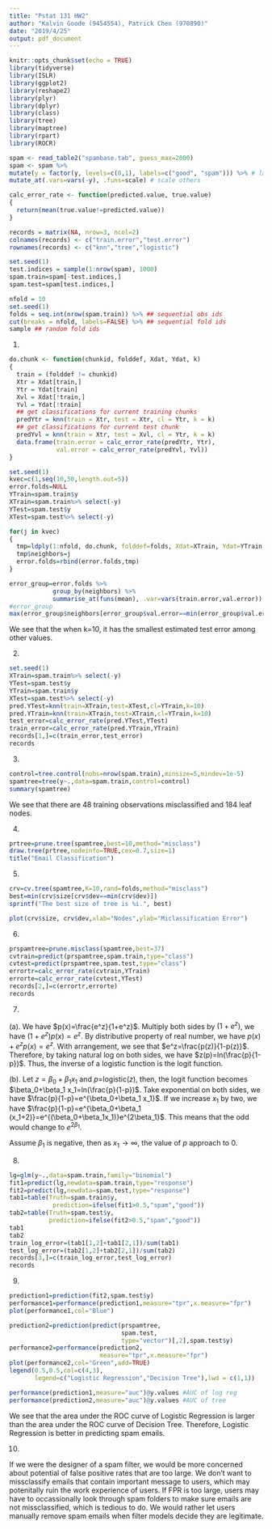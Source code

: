 ```yaml
---
title: "Pstat 131 HW2"
author: "Kalvin Goode (9454554), Patrick Chen (970890)"
date: "2019/4/25"
output: pdf_document
---
```


```r
knitr::opts_chunk$set(echo = TRUE)
library(tidyverse)
library(ISLR)
library(ggplot2)
library(reshape2)
library(plyr)
library(dplyr)
library(class)
library(tree)
library(maptree)
library(rpart)
library(ROCR)
```

```r
spam <- read_table2("spambase.tab", guess_max=2000)
spam <- spam %>%
mutate(y = factor(y, levels=c(0,1), labels=c("good", "spam"))) %>% # label as factors
mutate_at(.vars=vars(-y), .funs=scale) # scale others

```

```r
calc_error_rate <- function(predicted.value, true.value)
{
  return(mean(true.value!=predicted.value))
}
```

```r
records = matrix(NA, nrow=3, ncol=2)
colnames(records) <- c("train.error","test.error")
rownames(records) <- c("knn","tree","logistic")
```

```r
set.seed(1)
test.indices = sample(1:nrow(spam), 1000)
spam.train=spam[-test.indices,]
spam.test=spam[test.indices,]

```

```r
nfold = 10
set.seed(1)
folds = seq.int(nrow(spam.train)) %>% ## sequential obs ids
cut(breaks = nfold, labels=FALSE) %>% ## sequential fold ids
sample ## random fold ids
```



1.

```r
do.chunk <- function(chunkid, folddef, Xdat, Ydat, k) 
{
  train = (folddef != chunkid)
  Xtr = Xdat[train,]
  Ytr = Ydat[train]
  Xvl = Xdat[!train,]
  Yvl = Ydat[!train]
  ## get classifications for current training chunks
  predYtr = knn(train = Xtr, test = Xtr, cl = Ytr, k = k)
  ## get classifications for current test chunk
  predYvl = knn(train = Xtr, test = Xvl, cl = Ytr, k = k)
  data.frame(train.error = calc_error_rate(predYtr, Ytr),
             val.error = calc_error_rate(predYvl, Yvl))
}
```

```r
set.seed(1)
kvec=c(1,seq(10,50,length.out=5))
error.folds=NULL
YTrain=spam.train$y
XTrain=spam.train%>% select(-y)
YTest=spam.test$y
XTest=spam.test%>% select(-y)

for(j in kvec)
{
  tmp=ldply(1:nfold, do.chunk, folddef=folds, Xdat=XTrain, Ydat=YTrain, k=j)
  tmp$neighbors=j
  error.folds=rbind(error.folds,tmp)
}
```

```r
error_group=error.folds %>%
            group_by(neighbors) %>%
            summarise_at(funs(mean), .var=vars(train.error,val.error))
#error_group
max(error_group$neighbors[error_group$val.error==min(error_group$val.error)])
```

We see that the when k=10, it has the smallest estimated test error among other values.


2.
```r
set.seed(1)
XTrain=spam.train%>% select(-y)
YTest=spam.test$y
YTrain=spam.train$y
XTest=spam.test%>% select(-y)
pred.YTest=knn(train=XTrain,test=XTest,cl=YTrain,k=10)
pred.YTrain=knn(train=XTrain,test=XTrain,cl=YTrain,k=10)
test_error=calc_error_rate(pred.YTest,YTest)
train_error=calc_error_rate(pred.YTrain,YTrain)
records[1,]=c(train_error,test_error)
records
```


3.

```r
control=tree.control(nobs=nrow(spam.train),minsize=5,mindev=1e-5)
spamtree=tree(y~.,data=spam.train,control=control)
summary(spamtree)
```

We see that there are 48 training observations misclassified and 184 leaf nodes.



4.

```r
prtree=prune.tree(spamtree,best=10,method="misclass")
draw.tree(prtree,nodeinfo=TRUE,cex=0.7,size=1)
title("Email Classification")


```


5.
```r
crv=cv.tree(spamtree,K=10,rand=folds,method="misclass")
best=min(crv$size[crv$dev==min(crv$dev)])
sprintf("The best size of tree is %i.", best)

plot(crv$size, crv$dev,xlab="Nodes",ylab="Miclassification Error")
```



6.
```r
prspamtree=prune.misclass(spamtree,best=37)
cvtrain=predict(prspamtree,spam.train,type="class")
cvtest=predict(prspamtree,spam.test,type="class")
errortr=calc_error_rate(cvtrain,YTrain)
errorte=calc_error_rate(cvtest,YTest)
records[2,]=c(errortr,errorte)
records
```


7.

(a). We have $p(x)=\frac{e^z}{1+e^z}$. Multiply both sides by $(1+e^z)$, we have $(1+e^z)p(x)=e^z$. By distributive property of real number, we have $p(x)+e^zp(x)=e^z$. With arrangement, we see that $e^z=\frac{p(z)}{1-p(z)}$. Therefore, by taking natural log on both sides, we have $z(p)=ln(\frac{p}{1-p})$. Thus, the inverse of a logistic function is the logit function.

(b). Let $z=\beta_0+\beta_1 x_1$ and $p$=logistic($z$), then, the logit function becomes $\beta_0+\beta_1 x_1=ln(\frac{p}{1-p})$. Take exponential on both sides, we have $\frac{p}{1-p}=e^{\beta_0+\beta_1 x_1}$. If we increase $x_1$ by two, we have $\frac{p}{1-p}=e^{\beta_0+\beta_1 (x_1+2)}=e^{(\beta_0+\beta_1x_1)}e^{2\beta_1}$. This means that the odd would change to $e^{2\beta_1}$.

Assume $\beta_1$ is negative, then as $x_1\rightarrow\infty$, the value of $p$ approach to 0.


8.
```r
lg=glm(y~.,data=spam.train,family="binomial")
fit1=predict(lg,newdata=spam.train,type="response")
fit2=predict(lg,newdata=spam.test,type="response")
tab1=table(Truth=spam.train$y,
            prediction=ifelse(fit1>0.5,"spam","good"))
tab2=table(Truth=spam.test$y,
           prediction=ifelse(fit2>0.5,"spam","good"))
tab1
tab2
train_log_error=(tab1[1,2]+tab1[2,1])/sum(tab1)
test_log_error=(tab2[1,2]+tab2[2,1])/sum(tab2)
records[3,]=c(train_log_error,test_log_error)
records
```


9.
```r
prediction1=prediction(fit2,spam.test$y)
performance1=performance(prediction1,measure="tpr",x.measure="fpr")
plot(performance1,col="Blue")

prediction2=prediction(predict(prspamtree,
                               spam.test,
                               type="vector")[,2],spam.test$y)
performance2=performance(prediction2,
                         measure="tpr",x.measure="fpr")
plot(performance2,col="Green",add=TRUE)
legend(0.5,0.5,col=c(4,3),
       legend=c("Logistic Regression","Decision Tree"),lwd = c(1,1))

performance(prediction1,measure="auc")@y.values #AUC of log reg
performance(prediction2,measure="auc")@y.values #AUC of tree
```

We see that the area under the ROC curve of Logistic Regression is larger than the area under the ROC curve of Decision Tree. Therefore, Logistic Regression is better in predicting spam emails.


10.

If we were the designer of a spam filter, we would be more concerned about potential of false positive rates that are too large. We don't want to missclassify emails that contain important message to users, which may potenitally ruin the work experience of users. If FPR is too large, users may have to occassionally look through spam folders to make sure emails are not missclassified, which is tedious to do. We would rather let users manually remove spam emails when filter models decide they are legitimate.  




